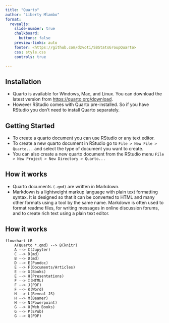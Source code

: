 ```yaml
---
title: "Quarto"
author: "Liberty Mlambo"
format: 
  revealjs: 
    slide-number: true
    chalkboard: 
      buttons: false
    preview-links: auto
    footer: <https://github.com/dzvoti/SBStatsGroupQuarto>
    css: style.css
    controls: true

---
```

## Installation
- Quarto is available for Windows, Mac, and Linux. You can download the latest version from <https://quarto.org/download>. 
- However RStudio comes with Quarto pre-installed. So if you have RStudio you don't need to install Quarto separately.

## Getting Started
- To create a quarto document you can use RStudio or any text editor. 
- To create a new quarto document in RStudio go to `File > New File > Quarto...` and select the type of document you want to create. 
- You can also create a new quarto document from the RStudio menu `File > New Project > New Directory > Quarto...`

## How it works
- Quarto documents `(.qmd)` are written in Markdown. 
- Markdown is a lightweight markup language with plain text formatting syntax. It is designed so that it can be converted to HTML and many other formats using a tool by the same name. Markdown is often used to format readme files, for writing messages in online discussion forums, and to create rich text using a plain text editor.

## How it works
```mermaid
flowchart LR
    A(Quarto *.qmd) --> B(knitr) 
    A --> C(Jupyter)
    C --> D(md)
    B --> D(md)
    D --> E(Pandoc)
    E --> F(Documents/Articles)
    E --> G(Books)
    E --> H(Presentations)
    F --> I(HTML)
    F --> J(PDF)
    F --> K(Word)
    H --> L(Reveal JS)
    H --> M(Beamer)
    H --> N(Powerpoint)
    G --> O(Web Books)
    G --> P(EPub)
    G --> Q(PDF)

```